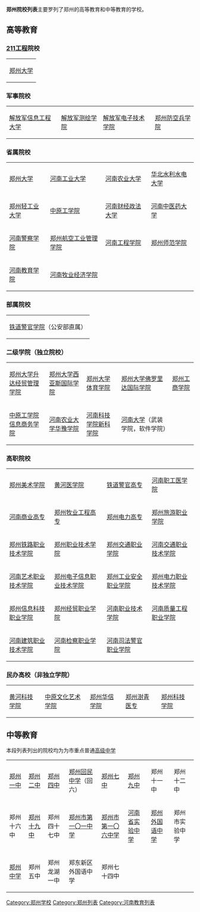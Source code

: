 '''郑州院校列表'''主要罗列了郑州的高等教育和中等教育的学校。

==高等教育==
===[[211工程|211工程]]院校===
<div align=center>
{|class="wikitable" style="width:90%;text-align:center"
|-
| [[郑州大学|郑州大学]]
|}
</div>
===军事院校===
<div align=center>
{|class="wikitable" style="width:90%;text-align:center"
|-
|[[解放军信息工程大学|解放军信息工程大学]]||[[解放军测绘学院|解放军测绘学院]]||[[解放军电子技术学院|解放军电子技术学院]]||[[郑州防空兵学院|郑州防空兵学院]]
|}
</div>
===省属院校===
<div align=center>
{|class="wikitable" style="width:90%;text-align:center"
|-
|[[郑州大学|郑州大学]]||[[河南工业大学|河南工业大学]]||[[河南农业大学|河南农业大学]]||[[华北水利水电大学|华北水利水电大学]]
|-
|[[郑州轻工业大学|郑州轻工业大学]]||[[中原工学院|中原工学院]]||[[河南财经政法大学|河南财经政法大学]]||[[河南中医药大学|河南中医药大学]]
|-
|[[河南警察学院|河南警察学院]]||[[郑州航空工业管理学院|郑州航空工业管理学院]]||[[河南工程学院|河南工程学院]]||[[郑州师范学院|郑州师范学院]]
|-
|[[河南教育学院|河南教育学院]]||[[河南牧业经济学院|河南牧业经济学院]]||
|}
</div>

===部属院校===
<div align=center>
{|class="wikitable" style="width:90%;text-align:center"
|-
| [[铁道警官学院|铁道警官学院]]（公安部直属）
|}
</div>
===二级学院（独立院校）===
<div align=center>
{|class="wikitable" style="width:90%;text-align:center"
|-
|[[郑州大学升达经贸管理学院|郑州大学升达经贸管理学院]]||[[郑州大学西亚斯国际学院|郑州大学西亚斯国际学院]]||[[郑州大学体育学院|郑州大学体育学院]]||[[郑州大学佛罗里达国际学院|郑州大学佛罗里达国际学院]]||[[郑州工商学院|郑州工商学院]]
|-
|[[中原工学院信息商务学院|中原工学院信息商务学院]]||[[河南农业大学华豫学院|河南农业大学华豫学院]]||[[河南科技学院新科学院|河南科技学院新科学院]]||[[河南大学|河南大学]]（武装学院，软件学院）
|}
</div>

===高职院校===
<div align=center>
{|class="wikitable" style="width:90%;text-align:center"
|-
|[[郑州美术学院|郑州美术学院]]||[[黄河医学院|黄河医学院]]||[[铁道警官高专|铁道警官高专]]||[[河南职工医学院|河南职工医学院]]
|-
|[[河南商业高专|河南商业高专]]||[[郑州牧业工程高专|郑州牧业工程高专]]||[[郑州电力高专|郑州电力高专]]||[[郑州旅游职业学院|郑州旅游职业学院]]
|-
|[[郑州铁路职业技术学院|郑州铁路职业技术学院]]||[[郑州职业技术学院|郑州职业技术学院]]||[[郑州交通职业学院|郑州交通职业学院]]||[[河南交通职业技术学院|河南交通职业技术学院]]
|-
|[[河南艺术职业技术学院|河南艺术职业技术学院]]||[[郑州电子信息职业技术学院|郑州电子信息职业技术学院]]||[[郑州工业安全职业学院|郑州工业安全职业学院]]||[[郑州电力职业技术学院|郑州电力职业技术学院]]
|-
|[[郑州信息科技职业学院|郑州信息科技职业学院]]||[[郑州经贸职业学院|郑州经贸职业学院]]||[[河南职业技术学院|河南职业技术学院]]||[[河南质量工程职业学院|河南质量工程职业学院]]
|-
|[[河南建筑职业技术学院|河南建筑职业技术学院]]||[[河南检察职业学院|河南检察职业学院]]||[[河南司法警官职业学院|河南司法警官职业学院]]
|}
</div>
===民办高校（非独立学院）===
<div align=center>
{|class="wikitable" style="width:90%;text-align:center"
|-
|[[黄河科技学院|黄河科技学院]]||[[中原文化艺术学院|中原文化艺术学院]]||[[郑州华信学院|郑州华信学院]]||[[郑州澍青医专|郑州澍青医专]]
|[[郑州科技学院|郑州科技学院]]
|}
</div>

==中等教育==
本段列表列出的院校均为为市重点普通[[高级中学|高级中学]]
<div align=center>
{|class="wikitable" style="width:90%;text-align:center"
|-
|[[郑州一中|郑州一中]]||[[郑州二中|郑州二中]]||[[郑州四中|郑州四中]]
|[[郑州回民中学|郑州回民中学]]（回六）||[[郑州七中|郑州七中]]||[[郑州九中|郑州九中]]||郑州十一中||郑州十二中
|-
|郑州十六中||[[郑州十九中|郑州十九中]]||郑州四十七中
|[[郑州市第一〇一中学|郑州市第一〇一中学]]||[[郑州市第一〇一中学|郑州市第一〇六中学]]
|[[河南省实验中学|河南省实验中学]]
|[[郑州外国语中学|郑州外国语中学]]
|郑州市实验中学
|-
|[[郑州中学|郑州中学]]||郑州五中||郑州龙湖一中
|郑东新区外国语中学||郑州七十四中|| colspan="3" |
|}
</div>

[[Category:郑州学校|Category:郑州学校]]
[[Category:郑州列表|Category:郑州列表]]
[[Category:河南教育列表|Category:河南教育列表]]
